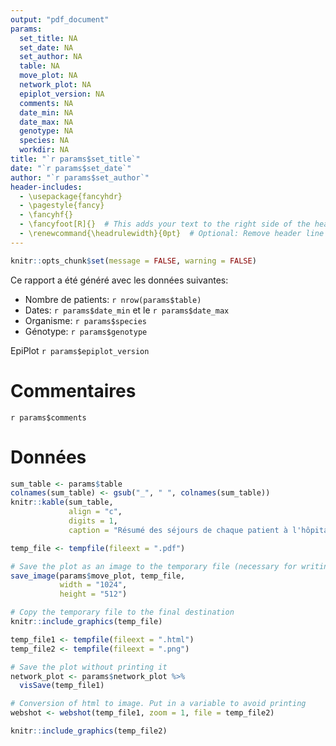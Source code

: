 ```yaml
---
output: "pdf_document"
params:
  set_title: NA
  set_date: NA
  set_author: NA
  table: NA
  move_plot: NA
  network_plot: NA
  epiplot_version: NA
  comments: NA
  date_min: NA
  date_max: NA
  genotype: NA
  species: NA
  workdir: NA
title: "`r params$set_title`"
date: "`r params$set_date`"
author: "`r params$set_author`"
header-includes:
  - \usepackage{fancyhdr}
  - \pagestyle{fancy}
  - \fancyhf{}
  - \fancyfoot[R]{}  # This adds your text to the right side of the header
  - \renewcommand{\headrulewidth}{0pt}  # Optional: Remove header line
---
```


```r
knitr::opts_chunk$set(message = FALSE, warning = FALSE)
```
Ce rapport a été généré avec les données suivantes:

* Nombre de patients: `r nrow(params$table)`
* Dates: `r params$date_min` et le `r params$date_max`
* Organisme: `r params$species`
* Génotype: `r params$genotype`
  
EpiPlot `r params$epiplot_version`

# Commentaires

`r params$comments`

# Données

```r
sum_table <- params$table
colnames(sum_table) <- gsub("_", " ", colnames(sum_table))
knitr::kable(sum_table, 
             align = "c",
             digits = 1,
             caption = "Résumé des séjours de chaque patient à l'hôpital.")
```

```r
temp_file <- tempfile(fileext = ".pdf")

# Save the plot as an image to the temporary file (necessary for writing on server)
save_image(params$move_plot, temp_file,
           width = "1024",
           height = "512")

# Copy the temporary file to the final destination
knitr::include_graphics(temp_file)
```

```r
temp_file1 <- tempfile(fileext = ".html")
temp_file2 <- tempfile(fileext = ".png")

# Save the plot without printing it
network_plot <- params$network_plot %>% 
  visSave(temp_file1)

# Conversion of html to image. Put in a variable to avoid printing
webshot <- webshot(temp_file1, zoom = 1, file = temp_file2)

knitr::include_graphics(temp_file2)
```